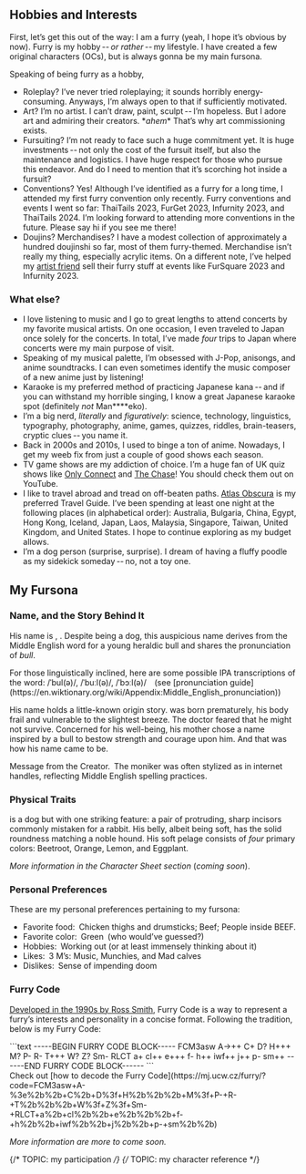 

## Hobbies and Interests

First, let’s get this out of the way:
I am a furry <Muted>(yeah, I hope it’s obvious by now)</Muted>.
Furry is my hobby -- _or rather_ -- my lifestyle.
I have created a few original characters (OCs),
but <Bole/> is always gonna be my main fursona.

Speaking of being furry as a hobby,

- <Highlight>Roleplay?</Highlight>
  I’ve never tried roleplaying; it sounds horribly energy-consuming.
  Anyways, I’m always open to that if sufficiently motivated.
- <Highlight>Art?</Highlight>
  I’m no artist.
  I can’t draw, paint, sculpt -- I’m hopeless.
  But I adore art and admiring their creators.
  <Muted>\**ahem*\*</Muted> That’s why art commissioning exists.
- <Highlight>Fursuiting?</Highlight>
  I’m not ready to face such a huge commitment yet.
  It is huge investments -- not only the cost of the fursuit itself,
  but also the maintenance and logistics.
  I have huge respect for those who pursue this endeavor.
  And do I need to mention that it’s scorching hot inside a fursuit?
- <Highlight>Conventions?</Highlight>
  Yes! Although I’ve identified as a furry for a long time,
  I attended my first furry convention only recently.
  Furry conventions and events I went so far:
  ThaiTails&nbsp;2023, FurGet&nbsp;2023, Infurnity&nbsp;2023, and ThaiTails&nbsp;2024.
  <Muted>I’m looking forward to attending more conventions in the future.
  Please say hi if you see me there!</Muted>
- <Highlight>Doujins? Merchandises?</Highlight>
  I have a modest collection of approximately
  a hundred doujinshi <Muted>so far</Muted>,
  most of them furry-themed.
  Merchandise isn’t really my thing, especially acrylic items.
  On a different note, I’ve helped my [artist friend](https://www.facebook.com/Kalon.Ezhno)
  sell their furry stuff at events like FurSquare&nbsp;2023 and Infurnity&nbsp;2023.


### What else?

- I love listening to music and I go to great lengths
  to attend concerts by my favorite musical artists.
  On one occasion, I even traveled to Japan once solely for the concerts.
  In total, I’ve made _four_ trips to Japan where concerts were my main purpose of visit.
- Speaking of my musical palette, I’m obsessed with J-Pop, anisongs, and anime soundtracks.
  I can even sometimes identify the music composer of a new anime just by listening!
- Karaoke is my preferred method of practicing Japanese kana -- and
  if you can withstand my horrible singing, I know a great Japanese karaoke spot
  <Muted>(definitely _not_ Man****eko)</Muted>.
- I’m a big nerd, <Muted>_literally_ and _figuratively_</Muted>:
  science, technology, linguistics, typography, photography, anime, games,
  quizzes, riddles, brain-teasers, cryptic clues -- you name it.
- Back in 2000s and 2010s, I used to binge a ton of anime.
  Nowadays, I get my weeb fix from just a couple of good shows each season.
- TV game shows are my addiction of choice.
  I’m a huge fan of UK quiz shows like
  [Only Connect](http://www.ukgameshows.com/ukgs/Only_Connect_(2))
  and [The Chase](http://www.ukgameshows.com/ukgs/The_Chase)!
  <Muted>You should check them out on YouTube.</Muted>
- I like to travel abroad and tread on off-beaten paths.
  [Atlas Obscura](https://www.atlasobscura.com/articles/all-places-in-the-atlas-on-one-map)
  is my preferred Travel Guide.
  I’ve been spending at least one night at the following places
  <Muted>(in alphabetical order)</Muted>:
  Australia, Bulgaria, China, Egypt, Hong Kong, Iceland, Japan, Laos,
  Malaysia, Singapore, Taiwan, United Kingdom, and United States.
  I hope to continue exploring as my budget allows.
- I’m a dog person <Muted>(surprise, surprise)</Muted>.
  I dream of having a fluffy poodle as my sidekick someday -- no, not a toy one.


## My Fursona


### Name, and the Story Behind It

His name is <Bole />, <Bole style="full" />.
Despite being a dog, this auspicious name derives from the Middle English word
for a young heraldic bull and shares the pronunciation of <em>bull</em>.

<Smaller>
  For those linguistically inclined,
  here are some possible IPA transcriptions of the word:
  <IPATranscript>/ˈbul(ə)/</IPATranscript>,
  <IPATranscript>/ˈbuːl(ə)/</IPATranscript>,
  <IPATranscript>/ˈbɔːl(ə)/</IPATranscript>&emsp;(see
  [pronunciation guide](https://en.wiktionary.org/wiki/Appendix:Middle_English_pronunciation))
</Smaller>

His name holds a little-known origin story.
<Bole /> was born prematurely, his body frail and vulnerable to the slightest breeze.
The doctor feared that he might not survive.
Concerned for his well-being,
his mother chose a name inspired by a bull to bestow strength and courage upon him.
And that was how his name came to be.

<Highlight>Message from the Creator.</Highlight> The moniker
<Bole style="full" /> was often stylized as <Bole style="quoted" /> in internet handles,
reflecting Middle English spelling practices.


### Physical Traits

<Bole/> is a dog but with one striking feature:
a pair of protruding, sharp incisors commonly mistaken for a rabbit.
His belly, albeit being soft, has the solid roundness matching a noble hound.
His soft pelage consists of _four_ primary colors:
<span class="px-px text-beetroot-500 bg-black">Beetroot</span>,
<span class="px-px text-orange-300 bg-black">Orange</span>,
<span class="px-px text-lemon-400 bg-black">Lemon</span>, and
<span class="px-px text-eggplant-500 bg-black">Eggplant</span>.

_More information in the Character Sheet section_ (_coming soon_).


### Personal Preferences

These are my personal preferences pertaining to my fursona:

- <Highlight>Favorite food:</Highlight> Chicken thighs and drumsticks; Beef; People inside BEEF.
- <Highlight>Favorite color:</Highlight> Green <Muted>(who would’ve guessed?)</Muted>
- <Highlight>Hobbies:</Highlight> Working out (or at least immensely thinking about it)
- <Highlight>Likes:</Highlight> 3 M’s: Music, Munchies, and Mad calves
- <Highlight>Dislikes:</Highlight> Sense of impending doom


### Furry Code

[Developed in the 1990s by Ross Smith](https://www.captainpackrat.com/furry/furcode.htm),
Furry Code is a way to represent a furry’s interests and personality in a concise format.
Following the tradition, below is my Furry Code:

<div class="nolig">
```text
-----BEGIN FURRY CODE BLOCK-----
FCM3asw A->++ C+ D? H+++ M? P- R- T+++ W? Z? Sm-
RLCT a+ cl++ e+++ f- h++ iwf++ j++ p- sm++
------END FURRY CODE BLOCK------
```
</div>

<Smaller>
  Check out [how to decode the Furry Code](https://mj.ucw.cz/furry/?code=FCM3asw+A-%3e%2b%2b+C%2b+D%3f+H%2b%2b%2b+M%3f+P-+R-+T%2b%2b%2b+W%3f+Z%3f+Sm-+RLCT+a%2b+cl%2b%2b+e%2b%2b%2b+f-+h%2b%2b+iwf%2b%2b+j%2b%2b+p-+sm%2b%2b)
</Smaller>

_More information are more to come soon._


{/* TOPIC: my participation */}
{/* TOPIC: my character reference */}
